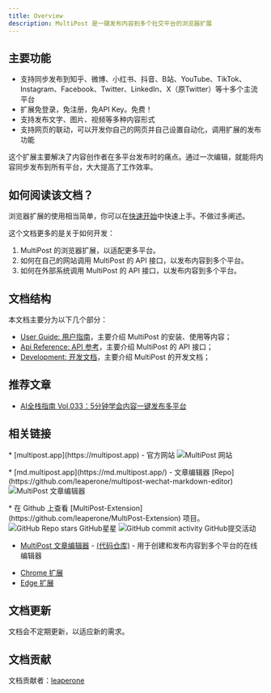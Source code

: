 ```yaml
---
title: Overview
description: MultiPost 是一键发布内容到多个社交平台的浏览器扩展
---
```


## 主要功能

- 支持同步发布到知乎、微博、小红书、抖音、B站、YouTube、TikTok、Instagram、Facebook、Twitter、LinkedIn、X（原Twitter）等十多个主流平台
- 扩展免登录，免注册，免API Key。免费！
- 支持发布文字、图片、视频等多种内容形式
- 支持网页的联动，可以开发你自己的网页并自己设置自动化，调用扩展的发布功能

这个扩展主要解决了内容创作者在多平台发布时的痛点。通过一次编辑，就能将内容同步发布到所有平台，大大提高了工作效率。

## 如何阅读该文档？

浏览器扩展的使用相当简单，你可以在[快速开始](/docs/user-guide/quick-start)中快速上手。不做过多阐述。

这个文档更多的是关于如何开发：
1. MultiPost 的浏览器扩展，以适配更多平台。
2. 如何在自己的网站调用 MultiPost 的 API 接口，以发布内容到多个平台。
3. 如何在外部系统调用 MultiPost 的 API 接口，以发布内容到多个平台。

## 文档结构

本文档主要分为以下几个部分：

- [User Guide: 用户指南](/docs/user-guide/quick-start)，主要介绍 MultiPost 的安装、使用等内容；
- [Api Reference: API 参考](/docs/api-reference/overview)，主要介绍 MultiPost 的 API 接口；
- [Development: 开发文档](/docs/development/overview)，主要介绍 MultiPost 的开发文档；

## 推荐文章

- [AI全栈指南 Vol.033：5分钟学会内容一键发布多平台](https://mp.weixin.qq.com/s/K7yh6EsBLOGJzl8Gh8SwLw)

## 相关链接
<p className="flex gap-2 flex-row items-center">
  <span>
    * [multipost.app](https://multipost.app) - 官方网站 
  </span>
  <img src="https://img.shields.io/website?url=https%3A%2F%2Fmultipost.app" alt="MultiPost 网站" />
</p>

<p className="flex gap-2 flex-row items-center">
  <span>
    * [md.multipost.app](https://md.multipost.app/) - 文章编辑器 
  </span>
  [Repo](https://github.com/leaperone/multipost-wechat-markdown-editor)
  <img src="https://img.shields.io/website?url=https%3A%2F%2Fmd.multipost.app" alt="MultiPost 文章编辑器" />
</p>

<p className="flex gap-2 flex-row items-center">
  <span>
    * 在 Github 上查看 [MultiPost-Extension](https://github.com/leaperone/MultiPost-Extension) 项目。
  </span>
  <img src="https://img.shields.io/github/stars/leaperone/MultiPost-Extension" alt="GitHub Repo stars GitHub星星" />
  <img src="https://img.shields.io/github/commit-activity/m/leaper-one/MultiPost-Extension" alt="GitHub commit activity GitHub提交活动" />
</p>

- [MultiPost 文章编辑器](https://md.multipost.app/) - [(代码仓库)](https://github.com/leaper-one/multipost-wechat-markdown-editor) - 用于创建和发布内容到多个平台的在线编辑器
* [Chrome 扩展](https://chromewebstore.google.com/detail/multipost/dhohkaclnjgcikfoaacfgijgjgceofih)
* [Edge 扩展](https://microsoftedge.microsoft.com/addons/detail/multipost/ckoiphiceimehjkolnfffgbmihoppgjg)

## 文档更新

文档会不定期更新，以适应新的需求。

## 文档贡献

文档贡献者：[leaperone](https://github.com/leaperone)

